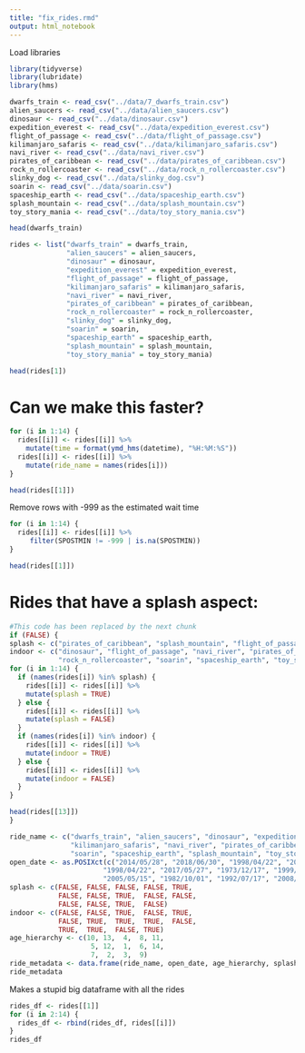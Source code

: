 ```yaml
---
title: "fix_rides.rmd"
output: html_notebook
---
```


Load libraries
```r
library(tidyverse)
library(lubridate)
library(hms)
```


```r
dwarfs_train <- read_csv("../data/7_dwarfs_train.csv")
alien_saucers <- read_csv("../data/alien_saucers.csv")
dinosaur <- read_csv("../data/dinosaur.csv")
expedition_everest <- read_csv("../data/expedition_everest.csv")
flight_of_passage <- read_csv("../data/flight_of_passage.csv")
kilimanjaro_safaris <- read_csv("../data/kilimanjaro_safaris.csv")
navi_river <- read_csv("../data/navi_river.csv")
pirates_of_caribbean <- read_csv("../data/pirates_of_caribbean.csv")
rock_n_rollercoaster <- read_csv("../data/rock_n_rollercoaster.csv")
slinky_dog <- read_csv("../data/slinky_dog.csv")
soarin <- read_csv("../data/soarin.csv")
spaceship_earth <- read_csv("../data/spaceship_earth.csv")
splash_mountain <- read_csv("../data/splash_mountain.csv")
toy_story_mania <- read_csv("../data/toy_story_mania.csv")

head(dwarfs_train)
```


```r
rides <- list("dwarfs_train" = dwarfs_train, 
              "alien_saucers" = alien_saucers,
              "dinosaur" = dinosaur,
              "expedition_everest" = expedition_everest,
              "flight_of_passage" = flight_of_passage,
              "kilimanjaro_safaris" = kilimanjaro_safaris,
              "navi_river" = navi_river,
              "pirates_of_caribbean" = pirates_of_caribbean,
              "rock_n_rollercoaster" = rock_n_rollercoaster,
              "slinky_dog" = slinky_dog,
              "soarin" = soarin,
              "spaceship_earth" = spaceship_earth,
              "splash_mountain" = splash_mountain,
              "toy_story_mania" = toy_story_mania)

head(rides[1])
```

# Can we make this faster?
```r
for (i in 1:14) {
  rides[[i]] <- rides[[i]] %>%
    mutate(time = format(ymd_hms(datetime), "%H:%M:%S"))
  rides[[i]] <- rides[[i]] %>%
    mutate(ride_name = names(rides[i]))
}

head(rides[[1]])
```


Remove rows with -999 as the estimated wait time
```r
for (i in 1:14) {
  rides[[i]] <- rides[[i]] %>%
     filter(SPOSTMIN != -999 | is.na(SPOSTMIN))
}

head(rides[[1]])
```


# Rides that have a splash aspect:
```r
#This code has been replaced by the next chunk
if (FALSE) {
splash <- c("pirates_of_caribbean", "splash_mountain", "flight_of_passage")
indoor <- c("dinosaur", "flight_of_passage", "navi_river", "pirates_of_caribbean", 
            "rock_n_rollercoaster", "soarin", "spaceship_earth", "toy_story_mania")
for (i in 1:14) {
  if (names(rides[i]) %in% splash) {
    rides[[i]] <- rides[[i]] %>%
    mutate(splash = TRUE)
  } else {
    rides[[i]] <- rides[[i]] %>%
    mutate(splash = FALSE)
  }
  if (names(rides[i]) %in% indoor) {
    rides[[i]] <- rides[[i]] %>%
    mutate(indoor = TRUE)
  } else {
    rides[[i]] <- rides[[i]] %>%
    mutate(indoor = FALSE)
  }
}

head(rides[[13]])
}
```

```r
ride_name <- c("dwarfs_train", "alien_saucers", "dinosaur", "expedition_everest", "flight_of_passage", 
               "kilimanjaro_safaris", "navi_river", "pirates_of_caribbean", "rock_n_rollercoaster", "slinky_dog", 
               "soarin", "spaceship_earth", "splash_mountain", "toy_story_mania")
open_date <- as.POSIXct(c("2014/05/28", "2018/06/30", "1998/04/22", "2006/04/09", "2017/05/27", 
                       "1998/04/22", "2017/05/27", "1973/12/17", "1999/07/29", "2018/06/30", 
                       "2005/05/15", "1982/10/01", "1992/07/17", "2008/05/31"))
splash <- c(FALSE, FALSE, FALSE, FALSE, TRUE,
            FALSE, FALSE, TRUE,  FALSE, FALSE,
            FALSE, FALSE, TRUE,  FALSE)
indoor <- c(FALSE, FALSE, TRUE,  FALSE, TRUE,
            FALSE, TRUE,  TRUE,  TRUE,  FALSE,
            TRUE,  TRUE,  FALSE, TRUE)
age_hierarchy <- c(10, 13,  4,  8, 11,
                    5, 12,  1,  6, 14,
                    7,  2,  3,  9)
ride_metadata <- data.frame(ride_name, open_date, age_hierarchy, splash, indoor)
ride_metadata
```

Makes a stupid big dataframe with all the rides
```r
rides_df <- rides[[1]]
for (i in 2:14) {
  rides_df <- rbind(rides_df, rides[[i]])
}
rides_df
```

